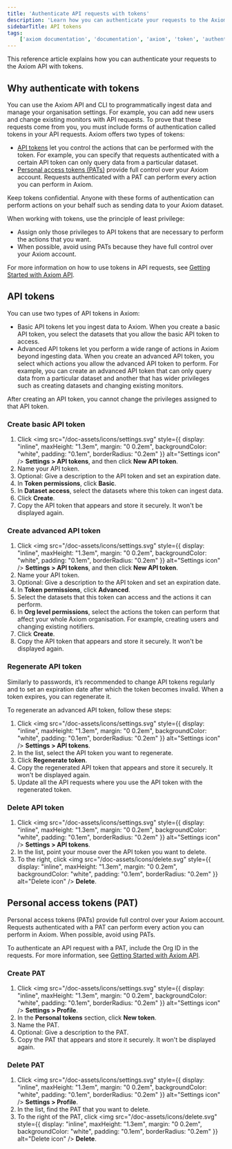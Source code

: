 ```yaml
---
title: 'Authenticate API requests with tokens'
description: 'Learn how you can authenticate your requests to the Axiom API with tokens.'
sidebarTitle: API tokens
tags:
    ['axiom documentation', 'documentation', 'axiom', 'token', 'authenticate']
---
```


This reference article explains how you can authenticate your requests to the Axiom API with tokens.

## Why authenticate with tokens

You can use the Axiom API and CLI to programmatically ingest data and manage your organisation settings. For example, you can add new users and change existing monitors with API requests. To prove that these requests come from you, you must include forms of authentication called tokens in your API requests. Axiom offers two types of tokens:

- [API tokens](#api-tokens) let you control the actions that can be performed with the token. For example, you can specify that requests authenticated with a certain API token can only query data from a particular dataset.
- [Personal access tokens (PATs)](#personal-access-tokens-pat) provide full control over your Axiom account. Requests authenticated with a PAT can perform every action you can perform in Axiom.

<Warning>
Keep tokens confidential. Anyone with these forms of authentication can perform actions on your behalf such as sending data to your Axiom dataset.
</Warning>

When working with tokens, use the principle of least privilege:
- Assign only those privileges to API tokens that are necessary to perform the actions that you want.
- When possible, avoid using PATs because they have full control over your Axiom account.

For more information on how to use tokens in API requests, see [Getting Started with Axiom API](/docs/restapi/introduction).

## API tokens

You can use two types of API tokens in Axiom:

- Basic API tokens let you ingest data to Axiom. When you create a basic API token, you select the datasets that you allow the basic API token to access.
- Advanced API tokens let you perform a wide range of actions in Axiom beyond ingesting data. When you create an advanced API token, you select which actions you allow the advanced API token to perform. For example, you can create an advanced API token that can only query data from a particular dataset and another that has wider privileges such as creating datasets and changing existing monitors.

After creating an API token, you cannot change the privileges assigned to that API token.

### Create basic API token

1. Click <img src="/doc-assets/icons/settings.svg" style={{ display: "inline", maxHeight: "1.3em", margin: "0 0.2em", backgroundColor: "white", padding: "0.1em", borderRadius: "0.2em" }} alt="Settings icon" /> **Settings > API tokens**, and then click **New API token**.
2. Name your API token.
3. Optional: Give a description to the API token and set an expiration date.
4. In **Token permissions**, click **Basic**.
5. In **Dataset access**, select the datasets where this token can ingest data.
6. Click **Create**.
7. Copy the API token that appears and store it securely. It won't be displayed again.

### Create advanced API token

1. Click <img src="/doc-assets/icons/settings.svg" style={{ display: "inline", maxHeight: "1.3em", margin: "0 0.2em", backgroundColor: "white", padding: "0.1em", borderRadius: "0.2em" }} alt="Settings icon" /> **Settings > API tokens**, and then click **New API token**.
2. Name your API token.
3. Optional: Give a description to the API token and set an expiration date.
4. In **Token permissions**, click **Advanced**.
5. Select the datasets that this token can access and the actions it can perform.
6. In **Org level permissions**, select the actions the token can perform that affect your whole Axiom organisation. For example, creating users and changing existing notifiers.
7. Click **Create**.
8. Copy the API token that appears and store it securely. It won't be displayed again.

### Regenerate API token

Similarly to passwords, it’s recommended to change API tokens regularly and to set an expiration date after which the token becomes invalid. When a token expires, you can regenerate it.

To regenerate an advanced API token, follow these steps:

1. Click <img src="/doc-assets/icons/settings.svg" style={{ display: "inline", maxHeight: "1.3em", margin: "0 0.2em", backgroundColor: "white", padding: "0.1em", borderRadius: "0.2em" }} alt="Settings icon" /> **Settings > API tokens**.
2. In the list, select the API token you want to regenerate.
3. Click **Regenerate token**.
4. Copy the regenerated API token that appears and store it securely. It won't be displayed again.
5. Update all the API requests where you use the API token with the regenerated token.

### Delete API token

1. Click <img src="/doc-assets/icons/settings.svg" style={{ display: "inline", maxHeight: "1.3em", margin: "0 0.2em", backgroundColor: "white", padding: "0.1em", borderRadius: "0.2em" }} alt="Settings icon" /> **Settings > API tokens**.
2. In the list, point your mouse over the API token you want to delete.
3. To the right, click <img src="/doc-assets/icons/delete.svg" style={{ display: "inline", maxHeight: "1.3em", margin: "0 0.2em", backgroundColor: "white", padding: "0.1em", borderRadius: "0.2em" }} alt="Delete icon" /> **Delete**.

## Personal access tokens (PAT)

Personal access tokens (PATs) provide full control over your Axiom account. Requests authenticated with a PAT can perform every action you can perform in Axiom. When possible, avoid using PATs.

To authenticate an API request with a PAT, include the Org ID in the requests. For more information, see [Getting Started with Axiom API](/docs/restapi/introduction).

### Create PAT

1. Click <img src="/doc-assets/icons/settings.svg" style={{ display: "inline", maxHeight: "1.3em", margin: "0 0.2em", backgroundColor: "white", padding: "0.1em", borderRadius: "0.2em" }} alt="Settings icon" /> **Settings > Profile**.
2. In the **Personal tokens** section, click **New token**.
3. Name the PAT.
4. Optional: Give a description to the PAT.
5. Copy the PAT that appears and store it securely. It won't be displayed again.

### Delete PAT

1. Click <img src="/doc-assets/icons/settings.svg" style={{ display: "inline", maxHeight: "1.3em", margin: "0 0.2em", backgroundColor: "white", padding: "0.1em", borderRadius: "0.2em" }} alt="Settings icon" /> **Settings > Profile**.
2. In the list, find the PAT that you want to delete.
3. To the right of the PAT, click <img src="/doc-assets/icons/delete.svg" style={{ display: "inline", maxHeight: "1.3em", margin: "0 0.2em", backgroundColor: "white", padding: "0.1em", borderRadius: "0.2em" }} alt="Delete icon" /> **Delete**.